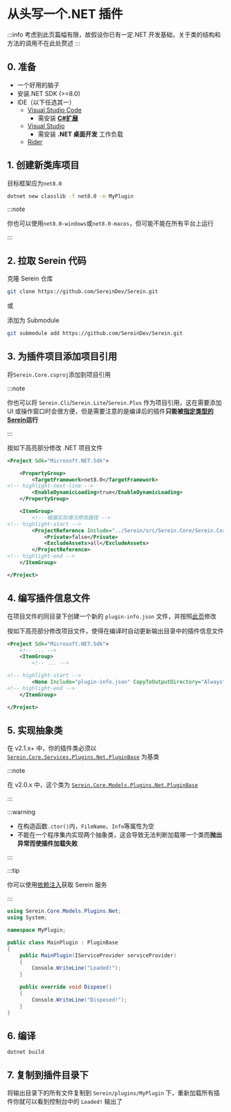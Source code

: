 # 从头写一个.NET 插件

:::info
考虑到此页篇幅有限，故假设你已有一定.NET 开发基础，关于类的结构和方法的调用不在此处赘述
:::

## 0. 准备

- 一个好用的脑子
- 安装.NET SDK (>=8.0)
- IDE（以下任选其一）
  - [Visual Studio Code](https://code.visualstudio.com/download)
    - 需安装 [**C#扩展**](https://marketplace.visualstudio.com/items?itemName=ms-dotnettools.csharp)
  - [Visual Studio](https://visualstudio.microsoft.com/downloads/)
    - 需安装 **.NET 桌面开发** 工作负载
  - [Rider](https://www.jetbrains.com/zh-cn/rider/)

## 1. 创建新类库项目

目标框架应为`net8.0`

```sh
dotnet new classlib -f net8.0 -n MyPlugin
```

:::note

你也可以使用`net8.0-windows`或`net8.0-macos`，但可能不能在所有平台上运行

:::

## 2. 拉取 Serein 代码

克隆 Serein 仓库

```sh
git clone https://github.com/SereinDev/Serein.git
```

或

添加为 Submodule

```sh
git submodule add https://github.com/SereinDev/Serein.git
```

## 3. 为插件项目添加项目引用

将`Serein.Core.csproj`添加到项目引用

:::note

你也可以将 `Serein.Cli`/`Serein.Lite`/`Serein.Plus` 作为项目引用，这在需要添加 UI 或操作窗口时会很方便，但是需要注意的是编译后的插件**只能被[指定类型的 Serein](../rookie/choose)运行**

:::

按如下高亮部分修改 .NET 项目文件

```xml title='MyPlugin.csproj'
<Project Sdk="Microsoft.NET.Sdk">

    <PropertyGroup>
        <TargetFramework>net8.0</TargetFramework>
<!-- highlight-next-line -->
        <EnableDynamicLoading>true</EnableDynamicLoading>
    </PropertyGroup>

    <ItemGroup>
        <!-- 根据实际情况修改路径 -->
<!-- highlight-start -->
        <ProjectReference Include="../Serein/src/Serein.Core/Serein.Core.csproj">
            <Private>false</Private>
            <ExcludeAssets>all</ExcludeAssets>
        </ProjectReference>
<!-- highlight-end -->
    </ItemGroup>

</Project>
```

## 4. 编写插件信息文件

在项目文件的同目录下创建一个新的 `plugin-info.json` 文件，并按照[此页](../../development/plugins/plugin_info)修改

按如下高亮部分修改项目文件，使得在编译时自动更新输出目录中的插件信息文件

```xml title='MyPlugin.csproj'
<Project Sdk="Microsoft.NET.Sdk">
    <!-- ... -->
    <ItemGroup>
        <!-- ... -->

<!-- highlight-start -->
        <None Include="plugin-info.json" CopyToOutputDirectory="Always" />
<!-- highlight-end -->
    </ItemGroup>

</Project>
```

## 5. 实现抽象类

在 <Badge>v2.1.x+</Badge> 中，你的插件类必须以 [`Serein.Core.Services.Plugins.Net.PluginBase`](https://github.com/SereinDev/Serein/blob/main/src/Serein.Core/Services/Plugins/Net/PluginBase.cs) 为基类

:::note

在 <Badge color="secondary">v2.0.x</Badge> 中，这个类为 [`Serein.Core.Models.Plugins.Net.PluginBase`](https://github.com/SereinDev/Serein/blob/main/src/Serein.Core/Models/Plugins/Net/PluginBase.cs)

:::

:::warning

- 在构造函数`.ctor()`内，`FileName`、`Info`等属性为空
- 不能在一个程序集内实现两个抽象类，这会导致无法判断加载哪一个类而**抛出异常而使插件加载失败**

:::

:::tip

你可以使用[依赖注入](../../development/plugins/net/injection)获取 Serein 服务

:::

```cs title="MainPlugin.cs"
using Serein.Core.Models.Plugins.Net;
using System;

namespace MyPlugin;

public class MainPlugin : PluginBase
{
    public MainPlugin(IServiceProvider serviceProvider)
    {
        Console.WriteLine("Loaded!");
    }

    public override void Dispose()
    {
        Console.WriteLine("Disposed!");
    }
}
```

## 6. 编译

```batch
dotnet build
```

## 7. 复制到插件目录下

将输出目录下的所有文件复制到 `Serein/plugins/MyPlugin` 下，重新加载所有插件你就可以看到控制台中的 `Loaded!` 输出了
